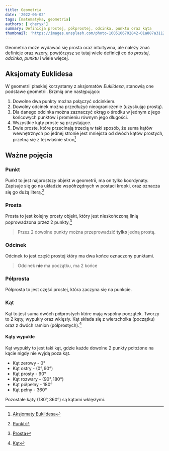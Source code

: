 ```yaml
---
title: Geometria
date: '2022-06-02'
tags: [matematyka, geometria]
authors: ['cheryx']
summary: Definicja prostej, półprostej, odcinka, punktu oraz kąta
thumbnail: 'https://images.unsplash.com/photo-1605106702842-01a887a31122?ixlib=rb-1.2.1&ixid=MnwxMjA3fDB8MHxwaG90by1wYWdlfHx8fGVufDB8fHx8&auto=format&fit=crop&w=500&q=80'
---
```


Geometria może wydawać się prosta oraz intuitywna, ale należy znać definicje oraz wzory, powtórzysz se tutaj wiele definicji co do *prostej*, *odcinka*, *punktu* i wiele więcej.

## Aksjomaty Euklidesa

W geometrii płaskiej korzystamy z aksjomatów *Euklidesa*, stanowią one podstawe geometrii. Brzmią one następująco:

1.  Dowolne dwa punkty można połączyć odcinkiem.
2. Dowolny odcinek można przedłużyć nieograniczenie (uzyskując prostą).
3. Dla danego odcinka można zaznaczyć okrąg o środku w jednym z jego końcowych punktów i promieniu równym jego długości.
4. Wszystkie kąty proste są przystające.
5. Dwie proste, które przecinają trzecią w taki sposób, że suma kątów wewnętrznych po jednej stronie jest mniejsza od dwóch kątów prostych, przetną się z tej właśnie stron[^aksjomaty]

## Ważne pojęcia
 
### Punkt

Punkt to jest najprostszy objekt w geometrii, ma on tylko koordynaty. Zapisuje się go na układzie współrzędnych w postaci kropki, oraz oznacza się go dużą literą.[^punkt]
<Graph p="[[2,3]]" height="300px" />

### Prosta

Prosta to jest kolejny prosty objekt, który jest nieskończoną linią poprowadzona przez 2 punkty.[^prosta]

<Graph fun="0.5*x+2" p="[[-4,0],[0,2]]" height="300px" />


> Przez 2 dowolne punkty można przeprowadzić **tylko** jedną prostą.

### Odcinek

Odcinek to jest część prostej który ma dwa końce oznaczony punktami.

<Graph fun="if( x>-4 && x<4 ) {2}" p="[[-4,2], [4,2]]" height="300px" />

> Odcinek **nie** ma początku, ma 2 końce

### Półprosta

Półprosta to jest część prostej, która zaczyna się na punkcie.
<Graph fun="Math.sqrt(Math.abs(x-3)/(x-3))*0.5*x" p="[[3,1.5]]" height="300px" />

### Kąt

Kąt to jest suma dwóch półprostych które mają wspólny początek. Tworzy to 2 kąty, wypukły oraz wklęsły. Kąt składa się z wierzchołka (początku) oraz z dwóch ramion (półprostych).[^kat]

#### Kąty wypukłe

Kąt wypukły to jest taki kąt, gdzie każde dowolne 2 punkty położone na kącie nigdy nie wyjdą poza kąt.

* Kąt zerowy - $0°$
* Kąt ostry - $(0°,90°)$
* Kąt prosty - $90°$
* Kąt rozwary - $(90°,180°)$
* Kąt półpełny - $180°$
* Kąt pełny - $360°$

Pozostałe kąty $(180°, 360°)$ są kątami wklęsłymi.

[^aksjomaty]: [Aksjomaty Euklidesa](https://pl.wikipedia.org/wiki/Geometria_euklidesowa#Aksjomaty_Euklidesa)
[^punkt]: [Punkt](https://en.wikipedia.org/wiki/Point_(geometry))
[^prosta]: [Prosta](https://en.wikipedia.org/wiki/Line_(geometry))
[^kat]: [Kąt](https://en.wikipedia.org/wiki/Angle)